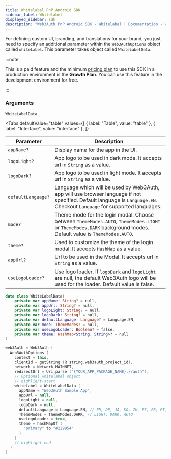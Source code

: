 ```yaml
---
title: Whitelabel PnP Android SDK
sidebar_label: Whitelabel
displayed_sidebar: sdk
description: "Web3Auth PnP Android SDK - Whitelabel | Documentation - Web3Auth"
---
```



For defining custom UI, branding, and translations for your brand, you just need to specify an additional parameter within the `Web3AuthOptions`
object called `whiteLabel`. This parameter takes object called `WhiteLabelData`.

:::note

This is a paid feature and the minimum [pricing plan](https://web3auth.io/pricing.html) to use this SDK in a production environment is the **Growth
Plan**. You can use this feature in the development environment for free.

:::

### Arguments

`WhiteLabelData`

<Tabs
  defaultValue="table"
  values={[
    { label: "Table", value: "table" },
    { label: "Interface", value: "interface" },
  ]}
>

<TabItem value="table">

| Parameter          | Description                                                                                                                                                              |
| ------------------ | ------------------------------------------------------------------------------------------------------------------------------------------------------------------------ |
| `appName?`         | Display name for the app in the UI.                                                                                                                                      |
| `logoLight?`       | App logo to be used in dark mode. It accepts url in `String` as a value.                                                                                                 |
| `logoDark?`        | App logo to be used in light mode. It accepts url in `String` as a value.                                                                                                |
| `defaultLanguage?` | Language which will be used by Web3Auth, app will use browser language if not specified. Default language is `Language.EN`. Checkout `Language` for supported languages. |
| `mode?`            | Theme mode for the login modal. Choose between `ThemeModes.AUTO`, `ThemeModes.LIGHT` or `ThemeModes.DARK` background modes. Default value is `ThemeModes.AUTO`.          |
| `theme?`           | Used to customize the theme of the login modal. It accepts `HashMap` as a value.                                                                                         |
| `appUrl?`          | Url to be used in the Modal. It accepts url in `String` as a value.                                                                                                      |
| `useLogoLoader?`   | Use logo loader. If `logoDark` and `logoLight` are null, the default Web3Auth logo will be used for the loader. Default value is false.                                  |

</TabItem>

<TabItem value="interface">

```kotlin
data class WhiteLabelData(
    private var appName: String? = null,
    private var appUrl: String? = null,
    private var logoLight: String? = null,
    private var logoDark: String? = null,
    private var defaultLanguage: Language? = Language.EN,
    private var mode: ThemeModes? = null,
    private var useLogoLoader: Boolean? = false,
    private var theme: HashMap<String, String>? = null
)
```

</TabItem>

</Tabs>

```kotlin title="Usage"
web3Auth = Web3Auth (
  Web3AuthOptions (
    context = this,
    clientId = getString (R.string.web3auth_project_id),
    network = Network.MAINNET,
    redirectUrl = Uri.parse ("{YOUR_APP_PACKAGE_NAME}://auth"),
    // Optional whitelabel object
    // highlight-start
    whiteLabel = WhiteLabelData (
      appName = "Web3Auth Sample App",
      appUrl = null,
      logoLight = null,
      logoDark = null,
      defaultLanguage = Language.EN, // EN, DE, JA, KO, ZH, ES, FR, PT, NL
      ThemeModes = ThemeModes.DARK, // LIGHT, DARK, AUTO
      useLogoLoader = true,
      theme = hashMapOf (
        "primary" to "#229954"
      )
    )
    // highlight-end
  )
)
```
